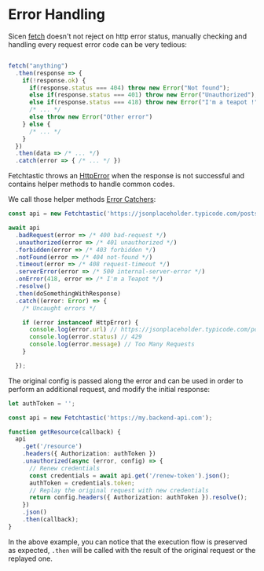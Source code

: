 # Error Handling

Sicen [fetch](https://developer.mozilla.org/en-US/docs/Web/API/Fetch_API) doesn't not reject on http
error status, manually checking and handling every request error code can be very tedious:

```typescript

fetch("anything")
  .then(response => {
    if(!response.ok) {
      if(response.status === 404) throw new Error("Not found");
      else if(response.status === 401) throw new Error("Unauthorized");
      else if(response.status === 418) throw new Error("I'm a teapot !");
      /* ... */
      else throw new Error("Other error")
    } else {
      /* ... */
    }
  })
  .then(data => /* ... */)
  .catch(error => { /* ... */ })
```

Fetchtastic throws an [HttpError](/reference/http-error) when the response is not successful and
contains helper methods to handle common codes.

We call those helper methods [Error Catchers](/reference/fetchtastic#error-catchers):

```typescript
const api = new Fetchtastic('https://jsonplaceholder.typicode.com/posts');

await api
  .badRequest(error => /* 400 bad-request */)
  .unauthorized(error => /* 401 unauthorized */)
  .forbidden(error => /* 403 forbidden */)
  .notFound(error => /* 404 not-found */)
  .timeout(error => /* 408 request-timeout */)
  .serverError(error => /* 500 internal-server-error */)
  .onError(418, error => /* I'm a Teapot */)
  .resolve()
  .then(doSomethingWithResponse)
  .catch((error: Error) => {
    /* Uncaught errors */

    if (error instanceof HttpError) {
      console.log(error.url) // https://jsonplaceholder.typicode.com/posts
      console.log(error.status) // 429
      console.log(error.message) // Too Many Requests
    }

  });

```

The original config is passed along the error and can be used in order to perform an additional
request, and modify the initial response:

```typescript
let authToken = '';

const api = new Fetchtastic('https://my.backend-api.com');

function getResource(callback) {
  api
    .get('/resource')
    .headers({ Authorization: authToken })
    .unauthorized(async (error, config) => {
      // Renew credentials
      const credentials = await api.get('/renew-token').json();
      authToken = credentials.token;
      // Replay the original request with new credentials
      return config.headers({ Authorization: authToken }).resolve();
    })
    .json()
    .then(callback);
}
```

In the above example, you can notice that the execution flow is preserved as expected, `.then` will
be called with the result of the original request or the replayed one.
